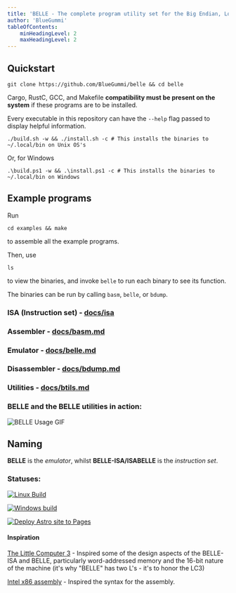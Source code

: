 ```yaml
---
title: 'BELLE - The complete program utility set for the Big Endian, Low Level Emulator'
author: 'BlueGummi'
tableOfContents:
    minHeadingLevel: 2
    maxHeadingLevel: 2
---
```


## Quickstart

```
git clone https://github.com/BlueGummi/belle && cd belle
```


Cargo, RustC, GCC, and Makefile **compatibility must be present on the system** if these programs are to be installed.

Every executable in this repository can have the `--help` flag passed to display helpful information.


```
./build.sh -w && ./install.sh -c # This installs the binaries to ~/.local/bin on Unix OS's
```

Or, for Windows

```pwsh
.\build.ps1 -w && .\install.ps1 -c # This installs the binaries to ~/.local/bin on Windows
```

## Example programs

Run
```
cd examples && make
```
to assemble all the example programs.

Then, use
```
ls
```
to view the binaries, and invoke `belle` to run each binary to see its function.


The binaries can be run by calling `basm`, `belle`, or `bdump`.

### ISA (Instruction set) - [docs/isa](instructions)

### Assembler - [docs/basm.md](basm)

### Emulator - [docs/belle.md](belle)

### Disassembler - [docs/bdump.md](bdump)

### Utilities - [docs/btils.md](btils)

### BELLE and the BELLE utilities in action:
![BELLE Usage GIF](belle-usage.gif)


## Naming

**BELLE** is the *emulator*, whilst **BELLE-ISA/ISABELLE** is the *instruction set*.

### Statuses:

[![Linux Build](https://github.com/BlueGummi/belle/actions/workflows/ci.yml/badge.svg)](https://github.com/BlueGummi/belle/actions/workflows/ci.yml)

[![Windows build](https://github.com/BlueGummi/belle/actions/workflows/windows-build.yml/badge.svg)](https://github.com/BlueGummi/belle/actions/workflows/windows-build.yml)

[![Deploy Astro site to Pages](https://github.com/BlueGummi/belle/actions/workflows/publish.yml/badge.svg)](https://github.com/BlueGummi/belle/actions/workflows/publish.yml)

#### Inspiration

[The Little Computer 3](https://en.wikipedia.org/wiki/Little_Computer_3) - Inspired some of the design aspects of the BELLE-ISA and BELLE, particularly word-addressed memory and the 16-bit nature of the machine (it's why "BELLE" has two L's - it's to honor the LC3)

[Intel x86 assembly](https://en.wikipedia.org/wiki/X86_assembly_language) - Inspired the syntax for the assembly.


